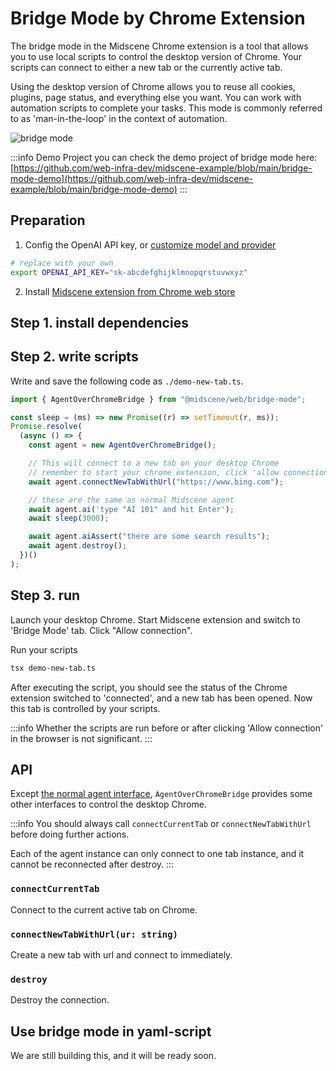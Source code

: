 # Bridge Mode by Chrome Extension


The bridge mode in the Midscene Chrome extension is a tool that allows you to use local scripts to control the desktop version of Chrome. Your scripts can connect to either a new tab or the currently active tab.

Using the desktop version of Chrome allows you to reuse all cookies, plugins, page status, and everything else you want. You can work with automation scripts to complete your tasks. This mode is commonly referred to as 'man-in-the-loop' in the context of automation.

![bridge mode](/midscene-bridge-mode.jpg)

:::info Demo Project
you can check the demo project of bridge mode here: [https://github.com/web-infra-dev/midscene-example/blob/main/bridge-mode-demo](https://github.com/web-infra-dev/midscene-example/blob/main/bridge-mode-demo)
:::

## Preparation

1. Config the OpenAI API key, or [customize model and provider](./model-provider.html)

```bash
# replace with your own
export OPENAI_API_KEY="sk-abcdefghijklmnopqrstuvwxyz"
```

2. Install [Midscene extension from Chrome web store](https://chromewebstore.google.com/detail/midscene/gbldofcpkknbggpkmbdaefngejllnief)

## Step 1. install dependencies

<PackageManagerTabs command="install @midscene/web tsx --save-dev" />

## Step 2. write scripts

Write and save the following code as `./demo-new-tab.ts`.

```typescript
import { AgentOverChromeBridge } from "@midscene/web/bridge-mode";

const sleep = (ms) => new Promise((r) => setTimeout(r, ms));
Promise.resolve(
  (async () => {
    const agent = new AgentOverChromeBridge();

    // This will connect to a new tab on your desktop Chrome
    // remember to start your chrome extension, click 'allow connection' button. Otherwise you will get an timeout error
    await agent.connectNewTabWithUrl("https://www.bing.com");

    // these are the same as normal Midscene agent
    await agent.ai('type "AI 101" and hit Enter');
    await sleep(3000);

    await agent.aiAssert("there are some search results");
    await agent.destroy();
  })()
);
```

## Step 3. run

Launch your desktop Chrome. Start Midscene extension and switch to 'Bridge Mode' tab. Click "Allow connection".

Run your scripts

```bash
tsx demo-new-tab.ts
```

After executing the script, you should see the status of the Chrome extension switched to 'connected', and a new tab has been opened. Now this tab is controlled by your scripts.

:::info
⁠Whether the scripts are run before or after clicking 'Allow connection' in the browser is not significant.
:::

## API

Except [the normal agent interface](./api), `AgentOverChromeBridge` provides some other interfaces to control the desktop Chrome.

:::info
You should always call `connectCurrentTab` or `connectNewTabWithUrl` before doing further actions.

Each of the agent instance can only connect to one tab instance, and it cannot be reconnected after destroy.
:::

### `connectCurrentTab`

Connect to the current active tab on Chrome.

### `connectNewTabWithUrl(ur: string)`

Create a new tab with url and connect to immediately.

### `destroy`

Destroy the connection.

## Use bridge mode in yaml-script

We are still building this, and it will be ready soon.





